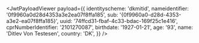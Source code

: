 
<JwtPayloadViewer
  payload={{
    identityscheme: 'dkmitid',
    nameidentifier: '0f9960a0d28d4353a3e2ea07f8ffa185',
    sub: '{0f9960a0-d28d-4353-a3e2-ea07f8ffa185}',
    uuid: '74ffcd31-fbaf-4c33-bdac-169f25c1e416',
    cprNumberIdentifier: '2101270087',
    birthdate: '1927-01-21',
    age: '93',
    name: 'Ditlev Von Testesen',
    country: 'DK',
  }}
/>
